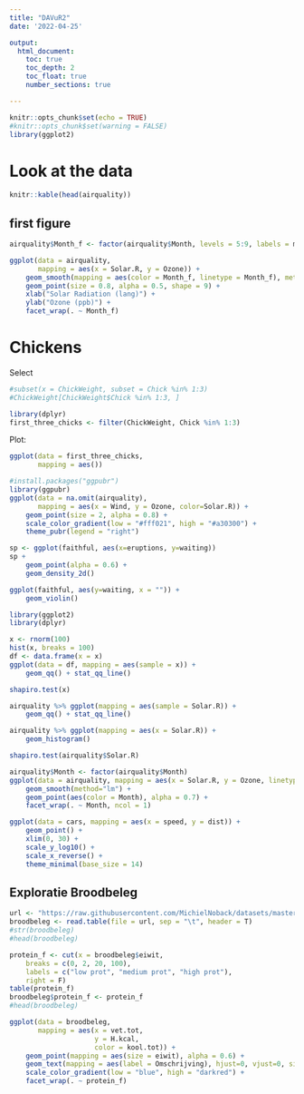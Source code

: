 ```yaml
---
title: "DAVuR2"
date: '2022-04-25'

output:
  html_document:
    toc: true
    toc_depth: 2
    toc_float: true
    number_sections: true

---
```


```r
knitr::opts_chunk$set(echo = TRUE)
#knitr::opts_chunk$set(warning = FALSE)
library(ggplot2)
```

# Look at the data

```r

knitr::kable(head(airquality))
```

## first figure


```r
airquality$Month_f <- factor(airquality$Month, levels = 5:9, labels = month.abb[5:9])

ggplot(data = airquality, 
       mapping = aes(x = Solar.R, y = Ozone)) +
    geom_smooth(mapping = aes(color = Month_f, linetype = Month_f), method = "lm", se = FALSE, size = 0.5) +
    geom_point(size = 0.8, alpha = 0.5, shape = 9) +
    xlab("Solar Radiation (lang)") +
    ylab("Ozone (ppb)") +
    facet_wrap(. ~ Month_f)
```

# Chickens

Select

```r
#subset(x = ChickWeight, subset = Chick %in% 1:3)
#ChickWeight[ChickWeight$Chick %in% 1:3, ]

library(dplyr)
first_three_chicks <- filter(ChickWeight, Chick %in% 1:3)
```

Plot:

```r
ggplot(data = first_three_chicks,
       mapping = aes())
```






```r
#install.packages("ggpubr")
library(ggpubr)
ggplot(data = na.omit(airquality), 
       mapping = aes(x = Wind, y = Ozone, color=Solar.R)) +
    geom_point(size = 2, alpha = 0.8) +
    scale_color_gradient(low = "#fff021", high = "#a30300") +
    theme_pubr(legend = "right")
```


```r
sp <- ggplot(faithful, aes(x=eruptions, y=waiting)) 
sp + 
    geom_point(alpha = 0.6) + 
    geom_density_2d()
```


```r
ggplot(faithful, aes(y=waiting, x = "")) +
    geom_violin()

```

```r
library(ggplot2)
library(dplyr)

x <- rnorm(100)
hist(x, breaks = 100)
df <- data.frame(x = x)
ggplot(data = df, mapping = aes(sample = x)) +
    geom_qq() + stat_qq_line()

shapiro.test(x)

airquality %>% ggplot(mapping = aes(sample = Solar.R)) +
    geom_qq() + stat_qq_line()

airquality %>% ggplot(mapping = aes(x = Solar.R)) +
    geom_histogram()

shapiro.test(airquality$Solar.R)
```


```r
airquality$Month <- factor(airquality$Month)
ggplot(data = airquality, mapping = aes(x = Solar.R, y = Ozone, linetype = Month)) +
    geom_smooth(method="lm") +
    geom_point(aes(color = Month), alpha = 0.7) +
    facet_wrap(. ~ Month, ncol = 1)
```
```r
ggplot(data = cars, mapping = aes(x = speed, y = dist)) + 
    geom_point() +
    xlim(0, 30) +
    scale_y_log10() + 
    scale_x_reverse() +
    theme_minimal(base_size = 14)
```

## Exploratie Broodbeleg

```r
url <- "https://raw.githubusercontent.com/MichielNoback/datasets/master/Broodbeleg/Broodbeleg_2.txt"
broodbeleg <- read.table(file = url, sep = "\t", header = T)
#str(broodbeleg)
#head(broodbeleg)
```
```r
protein_f <- cut(x = broodbeleg$eiwit, 
    breaks = c(0, 2, 20, 100), 
    labels = c("low prot", "medium prot", "high prot"),
    right = F)
table(protein_f)
broodbeleg$protein_f <- protein_f
#head(broodbeleg)

ggplot(data = broodbeleg,
       mapping = aes(x = vet.tot, 
                     y = H.kcal, 
                     color = kool.tot)) +
    geom_point(mapping = aes(size = eiwit), alpha = 0.6) +
    geom_text(mapping = aes(label = Omschrijving), hjust=0, vjust=0, size = 2) + 
    scale_color_gradient(low = "blue", high = "darkred") +
    facet_wrap(. ~ protein_f)

```


